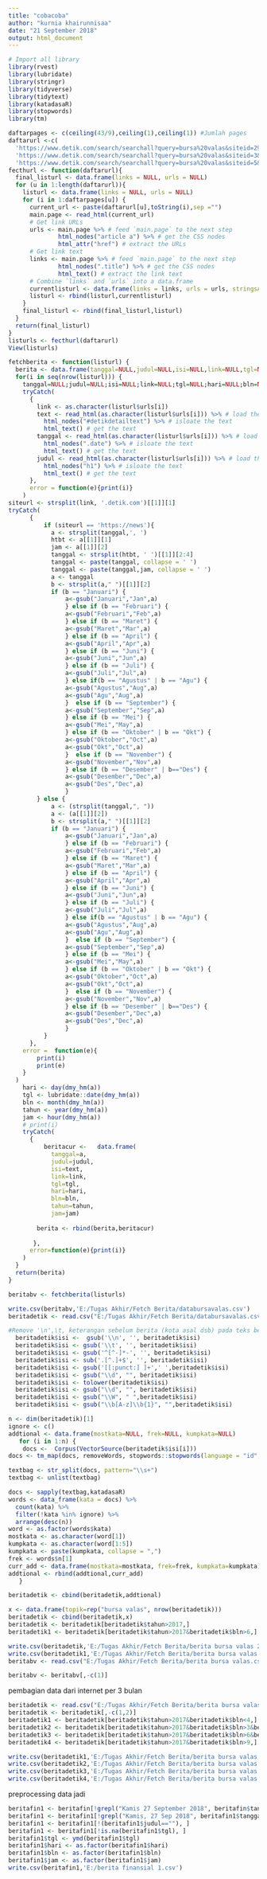 ---
title: "cobacoba"
author: "kurnia khairunnisaa"
date: "21 September 2018"
output: html_document
---
```{r}
# Import all library
library(rvest)
library(lubridate)
library(stringr)
library(tidyverse)
library(tidytext)
library(katadasaR)
library(stopwords)
library(tm)
```

```{r}
daftarpages <- c(ceiling(43/9),ceiling(1),ceiling(1)) #Jumlah pages
daftarurl <-c(
  'https://www.detik.com/search/searchall?query=bursa%20valas&siteid=29&sortby=time&fromdatex=01/01/2018&todatex=31/12/2018&page=',
  'https://www.detik.com/search/searchall?query=bursa%20valas&siteid=3&sortby=time&fromdatex=01/01/2018&todatex=31/12/2018&page=',
  'https://www.detik.com/search/searchall?query=bursa%20valas&siteid=5&sortby=time&fromdatex=01/01/2018&todatex=31/12/2018&page=')
fecthurl <- function(daftarurl){
  final_listurl <- data.frame(links = NULL, urls = NULL)
  for (u in 1:length(daftarurl)){
    listurl <- data.frame(links = NULL, urls = NULL)
    for (i in 1:daftarpages[u]) {
      current_url <- paste(daftarurl[u],toString(i),sep ="")
      main.page <- read_html(current_url)
      # Get link URLs
      urls <- main.page %>% # feed `main.page` to the next step
              html_nodes("article a") %>% # get the CSS nodes
              html_attr("href") # extract the URLs
      # Get link text
      links <- main.page %>% # feed `main.page` to the next step
              html_nodes(".title") %>% # get the CSS nodes
              html_text() # extract the link text
      # Combine `links` and `urls` into a data.frame
      currentlisturl <- data.frame(links = links, urls = urls, stringsAsFactors = TRUE)
      listurl <- rbind(listurl,currentlisturl)
    }
    final_listurl <- rbind(final_listurl,listurl)
  }
  return(final_listurl)
}
listurls <- fecthurl(daftarurl)
View(listurls)
```

```{r}
fetchberita <- function(listurl) {
  berita <- data.frame(tanggal=NULL,judul=NULL,isi=NULL,link=NULL,tgl=NULL,hari=NULL,bln=NULL,tahun=NULL,jam=NULL)
  for(i in seq(nrow(listurl))) {
    tanggal=NULL;judul=NULL;isi=NULL;link=NULL;tgl=NULL;hari=NULL;bln=NULL;tahun=NULL;jam=NULL
    tryCatch(
      {
        link <- as.character(listurl$urls[i])
        text <- read_html(as.character(listurl$urls[i])) %>% # load the page
          html_nodes("#detikdetailtext") %>% # isloate the text
          html_text() # get the text
        tanggal <- read_html(as.character(listurl$urls[i])) %>% # load the page
          html_nodes(".date") %>% # isloate the text
          html_text() # get the text
        judul <- read_html(as.character(listurl$urls[i])) %>% # load the page
          html_nodes("h1") %>% # isloate the text
          html_text() # get the text
      },
      error = function(e){print(i)}
    )
siteurl <- strsplit(link, '.detik.com')[[1]][1]
tryCatch(
      {
          if (siteurl == 'https://news'){
            a <- strsplit(tanggal,', ')
            htbt <- a[[1]][1]
            jam <- a[[1]][2]
            tanggal <- strsplit(htbt, ' ')[[1]][2:4]
            tanggal <- paste(tanggal, collapse = ' ')
            tanggal <- paste(tanggal,jam, collapse = ' ')
            a <- tanggal
            b <- strsplit(a," ")[[1]][2]
            if (b == "Januari") {
                a<-gsub("Januari","Jan",a)
                } else if (b == "Februari") {
                a<-gsub("Februari","Feb",a)
                } else if (b == "Maret") {
                a<-gsub("Maret","Mar",a)
                } else if (b == "April") {
                a<-gsub("April","Apr",a)
                } else if (b == "Juni") {
                a<-gsub("Juni","Jun",a)
                } else if (b == "Juli") {
                a<-gsub("Juli","Jul",a)
                } else if(b == "Agustus" | b == "Agu") {
                a<-gsub("Agustus","Aug",a)
                a<-gsub("Agu","Aug",a)
                }  else if (b == "September") {
                a<-gsub("September","Sep",a)
                } else if (b == "Mei") {
                a<-gsub("Mei","May",a)
                } else if (b == "Oktober" | b == "Okt") {
                a<-gsub("Oktober","Oct",a)
                a<-gsub("Okt","Oct",a)  
                }  else if (b == "November") {
                a<-gsub("November","Nov",a)
                } else if (b == "Desember" | b=="Des") {
                a<-gsub("Desember","Dec",a)
                a<-gsub("Des","Dec",a)  
                } 
        } else {
            a <- (strsplit(tanggal,", "))
            a <- (a[[1]][2])
            b <- strsplit(a," ")[[1]][2]
            if (b == "Januari") {
                a<-gsub("Januari","Jan",a)
                } else if (b == "Februari") {
                a<-gsub("Februari","Feb",a)
                } else if (b == "Maret") {
                a<-gsub("Maret","Mar",a)
                } else if (b == "April") {
                a<-gsub("April","Apr",a)
                } else if (b == "Juni") {
                a<-gsub("Juni","Jun",a)
                } else if (b == "Juli") {
                a<-gsub("Juli","Jul",a)
                } else if(b == "Agustus" | b == "Agu") {
                a<-gsub("Agustus","Aug",a)
                a<-gsub("Agu","Aug",a)
                }  else if (b == "September") {
                a<-gsub("September","Sep",a)
                } else if (b == "Mei") {
                a<-gsub("Mei","May",a)
                } else if (b == "Oktober" | b == "Okt") {
                a<-gsub("Oktober","Oct",a)
                a<-gsub("Okt","Oct",a)  
                }  else if (b == "November") {
                a<-gsub("November","Nov",a)
                } else if (b == "Desember" | b=="Des") {
                a<-gsub("Desember","Dec",a)
                a<-gsub("Des","Dec",a)  
                }
          }
      },
    error =  function(e){
        print(i)
        print(e)
    }
  )
    hari <- day(dmy_hm(a))
    tgl <- lubridate::date(dmy_hm(a))
    bln <- month(dmy_hm(a))
    tahun <- year(dmy_hm(a))
    jam <- hour(dmy_hm(a))
    # print(i)
    tryCatch(
      {
          beritacur <-   data.frame(
            tanggal=a,
            judul=judul,
            isi=text,
            link=link,
            tgl=tgl,
            hari=hari,
            bln=bln,
            tahun=tahun,
            jam=jam)
        
        berita <- rbind(berita,beritacur)
        
       },
      error=function(e){print(i)}
    )
  }
  return(berita)
}
```

```{r}
beritabv <- fetchberita(listurls)
```

```{R}
write.csv(beritabv,'E:/Tugas Akhir/Fetch Berita/databursavalas.csv')
beritadetik <- read.csv("E:/Tugas Akhir/Fetch Berita/databursavalas.csv")
```

```{r}
#Remove '\n',\t, keterangan sebelum berita (kota asal dsb) pada teks berita
  beritadetik$isi <-  gsub('\\n', '', beritadetik$isi)
  beritadetik$isi <- gsub('\\t', '', beritadetik$isi)
  beritadetik$isi <- gsub('^[^-]*-', '', beritadetik$isi)
  beritadetik$isi <- sub('.[^.]+$', '', beritadetik$isi)
  beritadetik$isi <- gsub('[[:punct:] ]+',' ',beritadetik$isi)
  beritadetik$isi <- gsub("\\d", "", beritadetik$isi)
  beritadetik$isi <- tolower(beritadetik$isi)
  beritadetik$isi <- gsub("\\d", "", beritadetik$isi)
  beritadetik$isi <- gsub("\\W", " ",beritadetik$isi)
  beritadetik$isi <- gsub("\\b[A-z]\\b{1}", "",beritadetik$isi)
```


```{R}
n <- dim(beritadetik)[1]
ignore <- c()
addtional <- data.frame(mostkata=NULL, frek=NULL, kumpkata=NULL)
   for (i in 1:n) {
    docs <-  Corpus(VectorSource(beritadetik$isi[i]))
docs <- tm_map(docs, removeWords, stopwords::stopwords(language = "id",source = "stopwords-iso"))

textbag <- str_split(docs, pattern="\\s+") 
textbag <- unlist(textbag)

docs <- sapply(textbag,katadasaR)
words <- data_frame(kata = docs) %>% 
  count(kata) %>%
  filter(!kata %in% ignore) %>%
  arrange(desc(n))
word <- as.factor(words$kata)
mostkata <- as.character(word[1])
kumpkata <- as.character(word[1:5])
kumpkata <- paste(kumpkata, collapse = ",")
frek <- words$n[1]
curr_add <- data.frame(mostkata=mostkata, frek=frek, kumpkata=kumpkata)
addtional <- rbind(addtional,curr_add)
   }

beritadetik <- cbind(beritadetik,addtional)

x <- data.frame(topik=rep("bursa valas", nrow(beritadetik)))
beritadetik <- cbind(beritadetik,x)
beritadetik <- beritadetik[beritadetik$tahun>2017,]
beritadetik1 <- beritadetik[beritadetik$tahun>2017&beritadetik$bln>6,]

```

```{R}
write.csv(beritadetik,'E:/Tugas Akhir/Fetch Berita/berita bursa valas 2018.csv')
write.csv(beritadetik1,'E:/Tugas Akhir/Fetch Berita/berita bursa valas.csv')
beritabv <- read.csv("E:/Tugas Akhir/Fetch Berita/berita bursa valas.csv")
```

```{R}
beritabv <- beritabv[,-c(1)]
```

pembagian data dari internet per 3 bulan
```{r}
beritadetik <- read.csv("E:/Tugas Akhir/Fetch Berita/berita bursa valas 2018.csv")
beritadetik <- beritadetik[,-c(1,2)]
beritadetik1 <- beritadetik[beritadetik$tahun>2017&beritadetik$bln<4,]
beritadetik2 <- beritadetik[beritadetik$tahun>2017&beritadetik$bln>3&beritadetik$bln<7,]
beritadetik3 <- beritadetik[beritadetik$tahun>2017&beritadetik$bln>6&beritadetik$bln<10,]
beritadetik4 <- beritadetik[beritadetik$tahun>2017&beritadetik$bln>9,]

write.csv(beritadetik1,'E:/Tugas Akhir/Fetch Berita/berita bursa valas tri I.csv')
write.csv(beritadetik2,'E:/Tugas Akhir/Fetch Berita/berita bursa valas tri II.csv')
write.csv(beritadetik3,'E:/Tugas Akhir/Fetch Berita/berita bursa valas tri III.csv')
write.csv(beritadetik4,'E:/Tugas Akhir/Fetch Berita/berita bursa valas tri IV.csv')
```


preprocessing data jadi
```{R}
beritafin1 <- beritafin[!grepl("Kamis 27 September 2018", beritafin$tanggal),]
beritafin1 <- beritafin1[!grepl("Kamis, 27 Sep 2018", beritafin1$tanggal),]
beritafin1 <- beritafin1[!(beritafin1$judul==""), ]
beritafin1 <- beritafin1[!is.na(beritafin1$tgl), ]
beritafin1$tgl <- ymd(beritafin1$tgl)
beritafin1$hari <- as.factor(beritafin1$hari)
beritafin1$bln <- as.factor(beritafin1$bln)
beritafin1$jam <- as.factor(beritafin1$jam)
write.csv(beritafin1,'E:/berita finansial 1.csv')
```